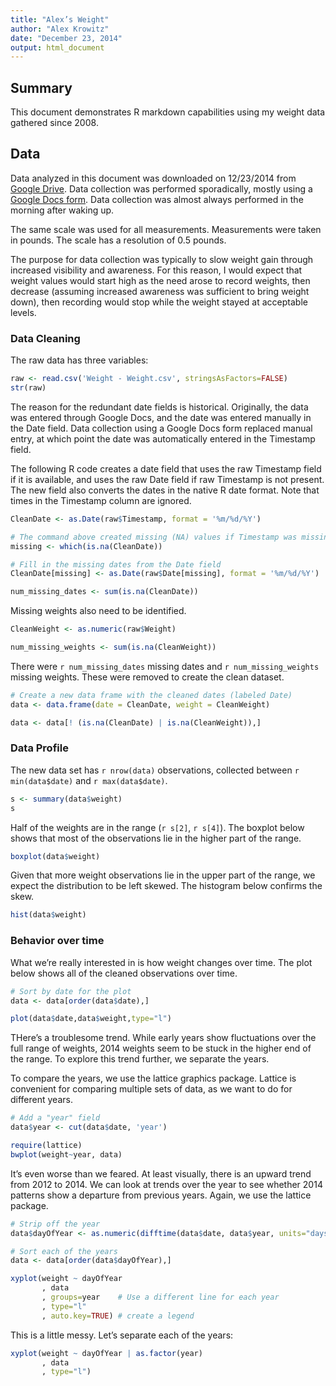 ```yaml
---
title: "Alex’s Weight"
author: "Alex Krowitz"
date: "December 23, 2014"
output: html_document
---
```


## Summary

This document demonstrates R markdown capabilities using my weight data gathered since 2008.

## Data

Data analyzed in this document was downloaded on 12/23/2014 from [Google Drive](https://docs.google.com/spreadsheet/pub?key=0Am9Zu_A32sZHdERNQWFxSUROTlV6SGd5WnkzMzRlb2c&output=html).
Data collection was performed sporadically, mostly using a [Google Docs form](https://docs.google.com/forms/d/1nx-yt3DvgvYYp6cmzDEz2yV_M3lECKBZwB8gUgKhUIc/viewform).
Data collection was almost always performed in the morning after waking up. 

The same scale was used for all measurements. Measurements were taken in pounds. The scale has a resolution of 0.5 pounds.

The purpose for data collection was typically to slow weight gain through increased visibility and awareness. For this reason, I would expect that weight values would start high as the need arose to record weights, then decrease (assuming increased awareness was sufficient to bring weight down), then recording would stop while the weight stayed at acceptable levels.

### Data Cleaning

The raw data has three variables:

```r
raw <- read.csv('Weight - Weight.csv', stringsAsFactors=FALSE)
str(raw)
```

The reason for the redundant date fields is historical. Originally, the data was entered through Google Docs, and the date was entered manually in the Date field. Data collection using a Google Docs form replaced manual entry, at which point the date was automatically entered in the Timestamp field.

The following R code creates a date field that uses the raw Timestamp field if it is available, and uses the raw Date field if raw Timestamp is not present. The new field also converts the dates in the native R date format. Note that times in the Timestamp column are ignored.

```r
CleanDate <- as.Date(raw$Timestamp, format = '%m/%d/%Y')

# The command above created missing (NA) values if Timestamp was missing. 
missing <- which(is.na(CleanDate))

# Fill in the missing dates from the Date field
CleanDate[missing] <- as.Date(raw$Date[missing], format = '%m/%d/%Y')

num_missing_dates <- sum(is.na(CleanDate))
```

Missing weights also need to be identified.

```r
CleanWeight <- as.numeric(raw$Weight)

num_missing_weights <- sum(is.na(CleanWeight))
```

There were `r num_missing_dates` missing dates and `r num_missing_weights` missing weights. These were removed to create the clean dataset.

```r
# Create a new data frame with the cleaned dates (labeled Date)
data <- data.frame(date = CleanDate, weight = CleanWeight)

data <- data[! (is.na(CleanDate) | is.na(CleanWeight)),]
```

### Data Profile

The new data set has `r nrow(data)` observations, collected between `r min(data$date)` and `r max(data$date)`.


```r
s <- summary(data$weight)
s
```

Half of the weights are in the range (`r s[2]`, `r s[4]`). The boxplot below shows that most of the observations lie in the higher part of the range.

```r
boxplot(data$weight)
```

Given that more weight observations lie in the upper part of the range, we expect the distribution to be left skewed. The histogram below confirms the skew.

```r
hist(data$weight)
```


### Behavior over time

What we're really interested in is how weight changes over time. The plot below shows all of the cleaned observations over time.

```r
# Sort by date for the plot
data <- data[order(data$date),]

plot(data$date,data$weight,type="l")
```

THere's a troublesome trend. While early years show fluctuations over the full range of weights, 2014 weights seem to be stuck in the higher end of the range. To explore this trend further, we separate the years.

To compare the years, we use the lattice graphics package. Lattice is convenient for comparing multiple sets of data, as we want to do for different years.

```r
# Add a "year" field
data$year <- cut(data$date, 'year')

require(lattice)
bwplot(weight~year, data)
```

It's even worse than we feared. At least visually, there is an upward trend from 2012 to 2014. We can look at trends over the year to see whether 2014 patterns show a departure from previous years. Again, we use the lattice package.

```r
# Strip off the year
data$dayOfYear <- as.numeric(difftime(data$date, data$year, units="days"))

# Sort each of the years
data <- data[order(data$dayOfYear),]

xyplot(weight ~ dayOfYear
       , data
       , groups=year    # Use a different line for each year
       , type="l"
       , auto.key=TRUE) # create a legend
```

This is a little messy. Let's separate each of the years:

```r
xyplot(weight ~ dayOfYear | as.factor(year)
       , data
       , type="l")
```

